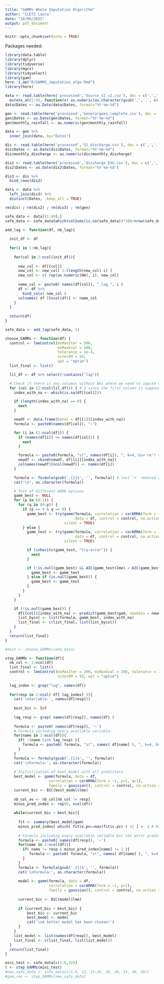 ```yaml
---
title: "GAMMs Whole Imputation Algorithm"
author: "CLETZ Laura"
date: "18/06/2025"
output: pdf_document
---
```


```r
knitr::opts_chunk$set(echo = TRUE)
```

Packages needed:
```r
library(data.table)
library(dplyr)
library(tidyverse)
library(mgcv)
library(tidyselect)
library(gam)
here::i_am("R/GAMMS_imputation_algo.Rmd")
library(here)
```

```r
data <- read.table(here('processed','Source_S1_v2.csv'), dec = c(',','.') , sep = ";", header = TRUE) %>% 
  mutate_at(2:45, function(x) as.numeric(as.character(gsub(',','.', x))))
data$Dates <- as.Date(data$Dates, format="%Y-%m-%d")
```

```r
gen <- read.table(here('processed','Generargues_complete.csv'), dec = ',', sep = ";", header = TRUE) 
gen$Dates <- as.Date(gen$Dates, format="%Y-%m-%d")
gen$monthly_rainfall <- as.numeric(gen$monthly_rainfall)

data <- gen %>%
  inner_join(data, by="Dates")
```

```r
dis <- read.table(here('processed','S1_discharge.csv'), dec = c(',','.'), sep = ";", header = TRUE)
dis$Dates <- as.Date(dis$Dates, format="%Y-%m-%d")
dis$monthly_discharge <- as.numeric(dis$monthly_discharge)

dis2 <- read.table(here('processed','discharge_ESU.csv'), dec = c(',','.'), sep = ";", header = TRUE)
dis2$Dates <- as.Date(dis2$Dates, format="%Y-%m-%d")

dis3 <- dis %>%
  bind_rows(dis2)

data <- data %>%
  left_join(dis3) %>% 
  distinct(Dates, .keep_all = TRUE)

rm(dis) ; rm(dis2) ; rm(dis3) ; rm(gen)
```

```r
safe_data <- data[(1:49),]
safe_data <- safe_data[which(colSums(is.na(safe_data))*100/nrow(safe_data)<=15)]
```

```r
add_lag <- function(df, nb_lag){
  
  init_df <- df
  
  for(i in 1:nb_lag){
    
    for(col in 2:ncol(init_df)){
      
      new_col <- df[[col]]
      new_col <- new_col[ 1:(length(new_col)-i) ]
      new_col <- c( rep(as.numeric(NA), i), new_col)
      
      name_col <- paste0( names(df[col]), "_lag_", i )
      df <- df %>%
        bind_cols( new_col )
      colnames( df )[ncol(df)] <- name_col
    }
  }
  
  return(df)
}

safe_data <- add_lag(safe_data, 1)
```

```r
choose_GAMMs <- function(df) {
  control <- lmeControl(msMaxIter = 500,
                        msMaxEval = 500,
                        tolerance = 1e-4,
                        niterEM = 50,
                        opt = "optim")
  list_final <- list()

  lil_df <- df %>% select(!contains("lag"))

  # Check if there is any columns without NAs where we need to impute values
  for (col in (2:ncol(lil_df))) { # 2 since the first column is supposed to be Dates
    index_with_na <- which(is.na(df[[col]]))

    if (length(index_with_na) == 0) {
      next
    }

    newdf <- data.frame(Dates = df[[1]][index_with_na])
    formula <- paste0(names(df[col]), "~")

    for (i in (2:ncol(df))) {
      if (names(df[i]) == names(df[col])) {
        next
      }

      formula <- paste0(formula, "s(", names(df[i]), ", k=4, bs='re') +")
      newdf <- cbind(newdf, df[[i]][index_with_na])
      colnames(newdf)[ncol(newdf)] <- names(df[i])
    }

    formula <- formula(gsub('.{1}$', '', formula)) # last '+' removed and conversion to class 'formula'
    cat("\n", as.character(formula))

    # Test of different ARMA options
    gamm_best <- NULL
    for (p in (0:1)) {
      for (q in (0:p)) {
        if (p == 0 & q == 0) {
          gamm_best <- try(gamm(formula, correlation = corARMA(form = ~ 1, p = 1),
                                data = df, control = control, na.action = na.omit, family = gaussian()),
                           silent = TRUE)
        } else {
          gamm_test <- try(gamm(formula, correlation = corARMA(form = ~ 1, p = p, q = q),
                                data = df, control = control, na.action = na.omit, family = gaussian()),
                           silent = TRUE)

          if (inherits(gamm_test, "try-error")) {
            next
          }

          if (!is.null(gamm_best) && AIC(gamm_test$lme) < AIC(gamm_best$lme)) {
            gamm_best <- gamm_test
          } else if (is.null(gamm_best)) {
            gamm_best <- gamm_test
          }
        }
      }
    }

    if (!is.null(gamm_best)) {
      df[[col]][index_with_na] <- predict(gamm_best$gam, newdata = newdf[-1])
      list_bycol <- list(formula, gamm_best, index_with_na)
      list_final <- c(list_final, list(list_bycol))
    }
  }
  return(list_final)
}

```

```r
#test <- choose_GAMMs(safe_data)
```

```r
step_GAMMs <- function(df){
  nb_col <- 2:ncol(df)
  list_final <- list()
  control <- lmeControl(msMaxIter = 200, msMaxEval = 200, tolerance = 1e-4,
                        niterEM = 50, opt = "optim")
  
  lag_index <- grep("lag", names(df))
  
  for(resp in 2:ncol( df[-lag_index] )){
    cat('\nVariable:', names(df[resp]))
    
    best_bic <- Inf
    
    lag_resp <- grep( names(df[resp]), names(df) )
    
    formula <- paste0( names(df[resp]), '~')
    # Formula including every available variable:
    for(name in 2:ncol(df)){
      if( !(name %in% lag_resp) ){
        formula <- paste0( formula, "s(", names( df[name] ), ", k=4, bs='re') +" )
      }
    }
    formula <- formula(gsub('.{1}$', '', formula))
    cat('\nFormula:', as.character(formula))
      
    # Initialization of best model with all predictors
    best_model <- gamm(formula, data = df, 
                    correlation = corARMA(form = ~1, p=1, q=1), 
                    family = gaussian(), control = control, na.action = na.omit)
    current_bic <- BIC(best_model$lme)
    
    nb_col_av <- nb_col[nb_col != resp]
    minus_pred_index <- rep(0, ncol(df))
    
    while(current_bic < best_bic){
      
      fit <- summary(best_model$gam)
      minus_pred_index[ which( fit$s.pv==max(fit$s.pv) ) +2 ] <- 1 # Keeps the index where is the worst predictor
            
      # Formula including every available variable but the worst predictors:
      formula <- paste0( names(df[resp]), '~')
      for(name in 2:ncol(df)){
        if( name != resp & minus_pred_index[name] != 1 ){
           formula <- paste0( formula, "s(", names( df[name] ), ", k=4, bs='re') +" )
        }
      }
      formula <- formula(gsub('.{1}$', '', formula))
      cat('\nFormula:', as.character(formula))
        
      model <- gamm(formula, data = df, 
                    correlation = corARMA(form = ~1, p=1),
                    family = gaussian(), control = control, na.action = na.omit)
      
      current_bic <- BIC(model$lme)
  
      if (current_bic < best_bic) {
          best_bic <- current_bic
          best_model <- model
          cat('\nA better model has been chosen!')
      }
    }
    list_model <- list(names(df[resp]), best_model)
    list_final <- c(list_final, list(list_model))
  }
  return(list_final)
}
```

```r
mini_test <- safe_data[c(1:6,32)]
l <- step_GAMMs(mini_test)
#new_safe_data <- safe_data[c(1:9, 12, 15:26, 28, 30, 33, 38, 39)]
#gam_res <- step_GAMMs(new_safe_data)
```




